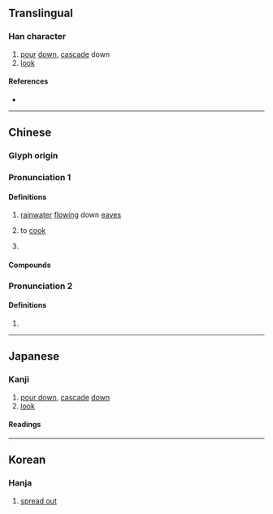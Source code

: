 {{character info}}
==Translingual==

===Han character===
{{Han char|rn=85|rad=水|as=14|sn=17|four=34147|canj=ETOE|ids=⿰氵蒦}}

# [[pour]] [[down]], [[cascade]] down
# [[look]]

====References====
* {{Han ref|kx=0656.210|dkj=18517|dj=1067.050|hdz=31752.170|uh=6FE9|ud=28649|bh=C0E2|bd=49378}}

----

==Chinese==
{{zh-forms|s=濩|alt=擭}}

===Glyph origin===
{{Han etym}}

===Pronunciation 1===
{{zh-pron
|m=huò
|c=wok6
|mc=2
|oc=2
|ma=
|cat=
}}

====Definitions====
{{zh-hanzi}}

# {{zh-obsolete}} [[rainwater]] [[flow]]ing down [[eaves]]
# {{zh-obsolete}} to [[cook]]
# {{zh-used|濩落}}

====Compounds====
{{zh-der|布濩|柏濩|濩落}}

===Pronunciation 2===
{{zh-pron
|m=hù
|c=wu6
|mc=1
|oc=1
|ma=
|cat=
}}

====Definitions====
{{zh-hanzi}}

# {{zh-used|布濩|tr=bùhù}}

----

==Japanese==

===Kanji===
{{ja-kanji|grade=|rs=水14}}

# [[pour down]], [[cascade]] [[down]]
# [[look]]

====Readings====
{{ja-readings
|goon=がく<ぐわく, ご
|kanon=かく<くわく, こ
|kanyoon=わく
}}

----

==Korean==

===Hanja===
{{ko-hanja|hangeul=호|eumhun=}}

# [[spread out]]